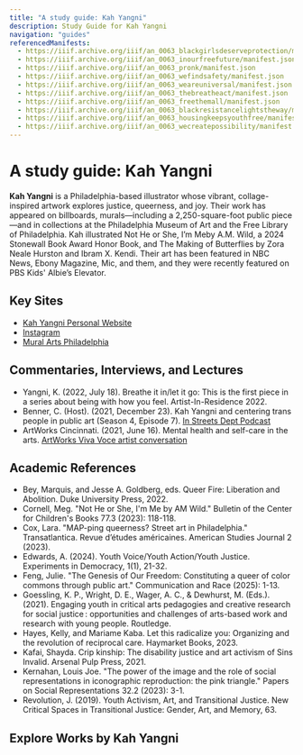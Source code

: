 ```yaml
---
title: "A study guide: Kah Yangni"
description: Study Guide for Kah Yangni
navigation: "guides"
referencedManifests:
  - https://iiif.archive.org/iiif/an_0063_blackgirlsdeserveprotection/manifest.json
  - https://iiif.archive.org/iiif/an_0063_inourfreefuture/manifest.json
  - https://iiif.archive.org/iiif/an_0063_pronk/manifest.json
  - https://iiif.archive.org/iiif/an_0063_wefindsafety/manifest.json
  - https://iiif.archive.org/iiif/an_0063_weareuniversal/manifest.json
  - https://iiif.archive.org/iiif/an_0063_thebreatheact/manifest.json
  - https://iiif.archive.org/iiif/an_0063_freethemall/manifest.json
  - https://iiif.archive.org/iiif/an_0063_blackresistancelightstheway/manifest.json
  - https://iiif.archive.org/iiif/an_0063_housingkeepsyouthfree/manifest.json
  - https://iiif.archive.org/iiif/an_0063_wecreatepossibility/manifest.json
---
```


# A study guide: Kah Yangni

**Kah Yangni** is a Philadelphia-based illustrator whose vibrant, collage-inspired artwork explores justice, queerness, and joy. Their work has appeared on billboards, murals—including a 2,250-square-foot public piece—and in collections at the Philadelphia Museum of Art and the Free Library of Philadelphia. Kah illustrated Not He or She, I’m Meby A.M. Wild, a 2024 Stonewall Book Award Honor Book, and The Making of Butterflies by Zora Neale Hurston and Ibram X. Kendi. Their art has been featured in NBC News, Ebony Magazine, Mic, and them, and they were recently featured on PBS Kids' Albie’s Elevator.

## Key Sites
- [Kah Yangni Personal Website](https://web.archive.org/web/20250625101657/https://www.kahyangni.com/)
- [Instagram](https://web.archive.org/web/20250617044430/https://instagram.com/kahyangni/)
- [Mural Arts Philadelphia](https://web.archive.org/web/20250630050043/https://muralarts.org/web/20250630050043/https://muralarts.org/artists/kah-yangni/)

## Commentaries, Interviews, and Lectures
- Yangni, K. (2022, July 18). Breathe it in/let it go: This is the first piece in a series about being with how you feel. Artist-In-Residence 2022.
- Benner, C. (Host). (2021, December 23). Kah Yangni and centering trans people in public art (Season 4, Episode 7). [In Streets Dept Podcast](https://web.archive.org/web/20250722165946/https://streetsdeptpodcast.libsyn.com/kah-yangni-and-centering-trans-people-in-public-art)
- ArtWorks Cincinnati. (2021, June 16). Mental health and self-care in the arts. [ArtWorks Viva Voce artist conversation](https://web.archive.org/web/20250722170251/https://www.youtube.com/watch?v=VgSgzezEyuM)

## Academic References
- Bey, Marquis, and Jesse A. Goldberg, eds. Queer Fire: Liberation and Abolition. Duke University Press, 2022.
- Cornell, Meg. "Not He or She, I'm Me by AM Wild." Bulletin of the Center for Children's Books 77.3 (2023): 118-118.
- Cox, Lara. "MAP-ping queerness? Street art in Philadelphia." Transatlantica. Revue d’études américaines. American Studies Journal 2 (2023).
- Edwards, A. (2024). Youth Voice/Youth Action/Youth Justice. Experiments in Democracy, 1(1), 21-32.
- Feng, Julie. "The Genesis of Our Freedom: Constituting a queer of color commons through public art." Communication and Race (2025): 1-13.
- Goessling, K. P., Wright, D. E., Wager, A. C., & Dewhurst, M. (Eds.). (2021). Engaging youth in critical arts pedagogies and creative research for social justice : opportunities and challenges of arts-based work and research with young people. Routledge.
- Hayes, Kelly, and Mariame Kaba. Let this radicalize you: Organizing and the revolution of reciprocal care. Haymarket Books, 2023.
- Kafai, Shayda. Crip kinship: The disability justice and art activism of Sins Invalid. Arsenal Pulp Press, 2021.
- Kernahan, Louis Joe. "The power of the image and the role of social representations in iconographic reproduction: the pink triangle." Papers on Social Representations 32.2 (2023): 3-1.
- Revolution, J. (2019). Youth Activism, Art, and Transitional Justice. New Critical Spaces in Transitional Justice: Gender, Art, and Memory, 63.

## Explore Works by Kah Yangni

<ReferencedItems />
